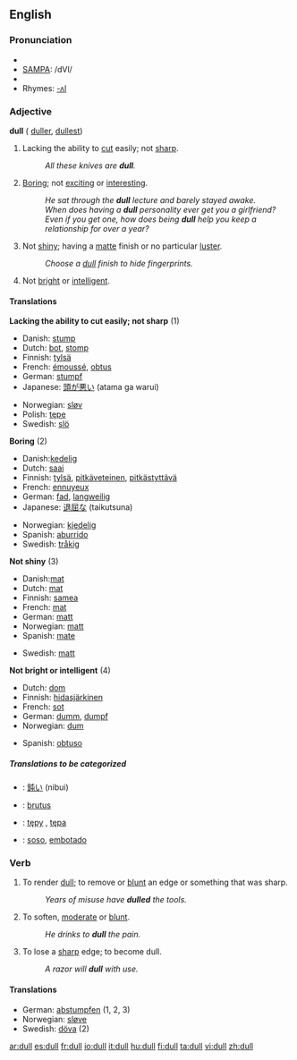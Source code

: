 ==English==

===Pronunciation===
*{{IPA|/dʌl/}}
*[[w:SAMPA chart for English|SAMPA]]: /dVl/
*{{audio|en-us-dull.ogg|Audio (US)}}
*Rhymes: [[Rhymes:English:-ʌl|-ʌl]]

===Adjective===
'''dull''' ({{compare}} [[duller]], {{super}} [[dullest]])

# Lacking the ability to [[cut]] easily; not [[sharp]].
#:''All these knives are '''dull'''.''
# [[Boring]]; not [[exciting]] or [[interesting]].
#:''He sat through the '''dull''' lecture and barely stayed awake.''
#:''When does having a '''dull''' personality ever get you a girlfriend? Even if you get one, how does being '''dull''' help you keep a relationship for over a year?''
# Not [[shiny]]; having a [[matte]] finish or no particular [[luster]].
#:''Choose a [[dull]] finish to hide fingerprints.''
# Not [[bright]] or [[intelligent]].

====Translations====
'''Lacking the ability to cut easily; not sharp''' (1)
{{top}}
*Danish: [[stump]]
*Dutch: [[bot]], [[stomp]]
*Finnish: [[tylsä]]
*French: [[émoussé]], [[obtus]]
*German: [[stumpf]]
*Japanese: [[頭が悪い]] (atama ga warui)
{{mid}}
*Norwegian: [[sløv]]
*Polish: [[tępe]] {{n}}
*Swedish: [[slö]]
{{bottom}}

'''Boring''' (2)
{{top}}
*Danish:[[kedelig]]
*Dutch: [[saai]]
*Finnish: [[tylsä]], [[pitkäveteinen]], [[pitkästyttävä]]
*French: [[ennuyeux]]
*German: [[fad]], [[langweilig]]
*Japanese: [[退屈な]] (taikutsuna)
{{mid}}
*Norwegian: [[kjedelig]]
*Spanish: [[aburrido]]
*Swedish: [[tråkig]]
{{bottom}}

'''Not shiny''' (3)
{{top}}
*Danish:[[mat]]
*Dutch: [[mat]]
*Finnish: [[samea]]
*French: [[mat]]
*German: [[matt]]
*Norwegian: [[matt]]
*Spanish: [[mate]]
{{mid}}
*Swedish: [[matt]]
{{bottom}}

'''Not bright or intelligent''' (4)
{{top}}
*Dutch: [[dom]]
*Finnish: [[hidasjärkinen]]
*French: [[sot]]
*German: [[dumm]], [[dumpf]]
*Norwegian: [[dum]]
{{mid}}
*Spanish: [[obtuso]]
{{bottom}}

=====Translations to be categorized=====
{{checktrans}}

*{{ttbc|Japanese}}: [[鈍い]] (nibui)

*{{ttbc|Latin}}: [[brutus]]
*{{ttbc|Polish}}: [[tępy]] {{m}}, [[tępa]] {{f}}
*{{ttbc|Spanish}}: [[soso]], [[embotado]]

===Verb===
{{en-verb}}

# {{transitive}} To render [[dull]]; to remove or [[blunt]] an edge or something that was sharp.
#:''Years of misuse have '''dulled''' the tools.''
# {{transitive}} To soften, [[moderate]] or [[blunt]].
#:''He drinks to '''dull''' the pain.''
# {{intransitive}} To lose a [[sharp]] edge; to become dull.
#:''A razor will '''dull''' with use.''

====Translations====
{{top}}
*German: [[abstumpfen]] (1, 2, 3)
*Norwegian: [[sløve]]
*Swedish: [[döva]] (2)
{{mid}}
{{bottom}}

[[ar:dull]]
[[es:dull]]
[[fr:dull]]
[[io:dull]]
[[it:dull]]
[[hu:dull]]
[[fi:dull]]
[[ta:dull]]
[[vi:dull]]
[[zh:dull]]